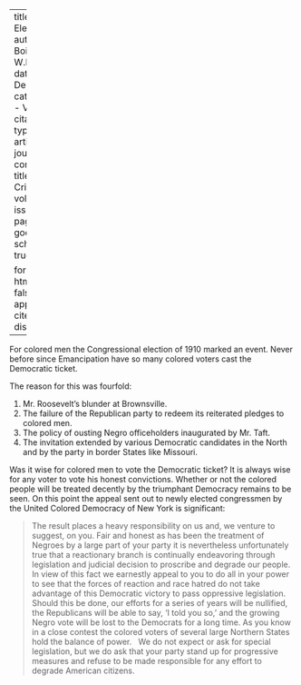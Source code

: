 
---
title: 'The Election'
author: Du Bois, W.E.B.
date: Dec. 1910
categories: 
  - Voting
citation: 
  type: article-journal
  container-title: The Crisis
  volume: 1
  issue: 2
  page: 20
google-scholar: true

format:
  html:
    toc: false
    appendix-cite-as: display
---



For colored men the Congressional election of 1910 marked an event. Never before since Emancipation have so many colored voters cast the Democratic ticket.

The reason for this was fourfold:

1.	Mr. Roosevelt's blunder at Brownsville.
2.	The failure of the Republican party to redeem its reiterated pledges to colored men.
3.	The policy of ousting Negro officeholders inaugurated by Mr. Taft.
4.	The invitation extended by various Democratic candidates in the North and by the party in border States like Missouri.

Was it wise for colored men to vote the Democratic ticket? It is always wise for any voter to vote his honest convictions. Whether or not the colored people will be treated decently by the triumphant Democracy remains to be seen. On this point the appeal sent out to newly elected congressmen by the United Colored Democracy of New York is significant:

> The result places a heavy responsibility on us and, we venture to suggest, on you. Fair and honest as has been the treatment of Negroes by a large part of your party it is nevertheless unfortunately true that a reactionary branch is continually endeavoring through legislation and judicial decision to proscribe and degrade our people.
> &nbsp;
> In view of this fact we earnestly appeal to you to do all in your power to see that the forces of reaction and race hatred do not take advantage of this Democratic victory to pass oppressive legislation. Should this be done, our efforts for a series of years will be nullified, the Republicans will be able to say, 'I told you so,' and the growing Negro vote will be lost to the Democrats for a long time. As you know in a close contest the colored voters of several large Northern States hold the balance of power.
> &nbsp; We do not expect or ask for special legislation, but we do ask that your party stand up for progressive measures and refuse to be made responsible for any effort to degrade American citizens.

